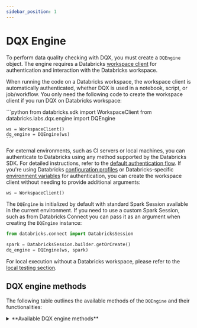 ```yaml
---
sidebar_position: 1
---
```



# DQX Engine

To perform data quality checking with DQX, you must create a `DQEngine` object.
The engine requires a Databricks [workspace client](https://docs.databricks.com/aws/en/dev-tools/sdk-python) for authentication and interaction with the Databricks workspace.

When running the code on a Databricks workspace, the workspace client is automatically authenticated, whether DQX is used in a notebook, script, or job/workflow.
You only need the following code to create the workspace client if you run DQX on Databricks workspace:

<Tabs>
  <TabItem value="Python" label="Python" default>
    ```python
    from databricks.sdk import WorkspaceClient
    from databricks.labs.dqx.engine import DQEngine

    ws = WorkspaceClient()
    dq_engine = DQEngine(ws)
    ```
  </TabItem>
</Tabs>

For external environments, such as CI servers or local machines, you can authenticate to Databricks using any method supported by the Databricks SDK. For detailed instructions, refer to the [default authentication flow](https://databricks-sdk-py.readthedocs.io/en/latest/authentication.html#default-authentication-flow).
If you're using Databricks [configuration profiles](https://docs.databricks.com/dev-tools/auth.html#configuration-profiles) or Databricks-specific [environment variables](https://docs.databricks.com/dev-tools/auth.html#environment-variables) for authentication, you can create the workspace client without needing to provide additional arguments:
```python
ws = WorkspaceClient()
```

The `DQEngine` is initialized by default with standard Spark Session available in the current environment.
If you need to use a custom Spark Session, such as from Databricks Connect you can pass it as an argument when creating the `DQEngine` instance:
```python
from databricks.connect import DatabricksSession

spark = DatabricksSession.builder.getOrCreate()
dq_engine = DQEngine(ws, spark)
```

For local execution without a Databricks workspace, please refer to the [local testing section](/docs/reference/testing/#local-execution-and-testing-with-dqengine).

## DQX engine methods

The following table outlines the available methods of the `DQEngine` and their functionalities:

<details style={{ backgroundColor: 'transparent', color: 'neutral' }}>
<summary>**Available DQX engine methods**</summary>
| Method                                          | Description                                                                                                                                                                                                                       | Arguments                                                                                                                                                                                                                                                                                                                                                                                                                                                                                                                                                                                                                                                                                                             | Supports local execution                  |
| ----------------------------------------------- | --------------------------------------------------------------------------------------------------------------------------------------------------------------------------------------------------------------------------------- | --------------------------------------------------------------------------------------------------------------------------------------------------------------------------------------------------------------------------------------------------------------------------------------------------------------------------------------------------------------------------------------------------------------------------------------------------------------------------------------------------------------------------------------------------------------------------------------------------------------------------------------------------------------------------------------------------------------------- | ----------------------------------------- |
| `apply_checks`                                  | Applies quality checks to the DataFrame and returns a DataFrame with result columns.                                                                                                                                              | `df`: DataFrame to check; `checks`: List of checks defined using DQX classes, each check is an instance of the DQRule class; `ref_dfs`: (optional) Reference dataframes to use in the checks, if applicable.                                                                                                                                                                                                                                                                                                                                                                                                                                                                                                          | Yes                                       |
| `apply_checks_and_split`                        | Applies quality checks to the DataFrame and returns valid and invalid (quarantine) DataFrames with result columns.                                                                                                                | `df`: DataFrame to check; `checks`: List of checks defined using DQX classes, each check is an instance of the DQRule class; `ref_dfs`: (optional) Reference dataframes to use in the checks, if applicable.                                                                                                                                                                                                                                                                                                                                                                                                                                                                                                          | Yes                                       |
| `apply_checks_and_save_in_table`                | Applies quality checks using DQRule objects and writes results to valid and invalid Delta table(s) with result columns.                                                                                                           | `input_config`: `InputConfig` object with the table name and options for reading the input data; `checks`: List of checks defined using DQX classes, each check is an instance of the DQRule class; `output_config`: `OutputConfig` object with the table name, output mode, and options for the output data; `quarantine_config`: `OutputConfig` object with the table name, output mode, and options for the quarantine data - if provided, data will be split; `ref_dfs`: (optional) Reference dataframes to use in the checks, if applicable.                                                                                                                                                                     | No                                        |
| `apply_checks_by_metadata`                      | Applies quality checks defined as a dictionary to the DataFrame and returns a DataFrame with result columns.                                                                                                                      | `df`: DataFrame to check; `checks`: List of checks defined as dictionary; `custom_check_functions`: (optional) Dictionary with custom check functions (e.g., globals() of the calling module); `ref_dfs`: (optional) Reference dataframes to use in the checks, if applicable.                                                                                                                                                                                                                                                                                                                                                                                                                                        | Yes                                       |
| `apply_checks_by_metadata_and_split`            | Applies quality checks defined as a dictionary and returns valid and invalid (quarantine) DataFrames.                                                                                                                             | `df`: DataFrame to check; `checks`: List of checks defined as dictionary; `custom_check_functions`: (optional) Dictionary with custom check functions (e.g., globals() of the calling module); `ref_dfs`: (optional) Reference dataframes to use in the checks, if applicable.                                                                                                                                                                                                                                                                                                                                                                                                                                        | Yes                                       |
| `apply_checks_by_metadata_and_save_in_table`    | Applies quality checks defined as a dictionary and writes results to valid and invalid Delta table(s) with result columns.                                                                                                        | `input_config`: `InputConfig` object with the table name and options for reading the input data; `checks`: List of checks defined as dictionary; `output_config`: `OutputConfig` object with the table name, output mode, and options for the output data; `quarantine_config`: `OutputConfig` object with the table name, output mode, and options for the quarantine data - if provided, data will be split; `custom_check_functions`: (optional) Dictionary with custom check functions; `ref_dfs`: (optional) Reference dataframes to use in the checks, if applicable.                                                                                                                                           | No                                        |
| `apply_checks_and_save_in_tables`               | Applies quality checks persisted in a storage to multiple tables and writes results to valid and invalid Delta table(s) with result columns.                                                                                      | `run_configs`: list of run config objects (`RunConfig`) containing input config (`InputConfig`), output config (`OutputConfig`), quarantine config (`OutputConfig`, if provided data will be split), 'checks_location', and if provided 'reference_tables' and 'custom_check_functions'; `max_parallelism`: (optional) Maximum number of tables to check in parallel (defaults to the number of CPU cores).                                                                                                                                                                                                                                                                                                           | No                                        |
| `apply_checks_and_save_in_tables_for_patterns`  | Applies quality checks persisted in a storage to multiple tables matching provided wildcard patterns and writes results to valid and invalid Delta table(s) with result columns.                                                  | `patterns`: List of table names or filesystem-style wildcards (e.g. 'schema.*') to include (if None, all tables are included); `checks_location`: Location of the checks files (e.g. absolute workspace or volume directory or delta table), for file based locations, checks are expected to be found under 'checks_location/&lt;input_table&gt;.yml'; `exclude_matched`:(optional)  Whether to exclude matched tables (default False); `run_config_template`: (optional) Run configuration template to use for all tables (skip location in the 'input_config', 'output_config', and 'quarantine_config' fields as it is derived from patterns, skip 'checks_location' of the run config as it is derived separately, autogenerate 'input_config' and 'output_config' if not provided, use 'reference_tables' and 'custom_check_functions' if provided; `max_parallelism`: (optional) Maximum number of tables to check in parallel (defaults to the number of CPU cores); `output_table_suffix`: (optional) Suffix to append to the output table name; `quarantine_table_suffix`: (optional) Suffix to append to the quarantine table name; | No                                        |
| `validate_checks`                               | Validates the provided quality checks to ensure they conform to the expected structure and types.                                                                                                                                 | `checks`: List of checks to validate; `custom_check_functions`: (optional) Dictionary of custom check functions that can be used; `validate_custom_check_functions`: (optional) If set to True, validates custom check functions (defaults to True).                                                                                                                                                                                                                                                                                                                                                                                                                                                                  | Yes                                       |
| `get_invalid`                                   | Retrieves records from the DataFrame that violate data quality checks (records with warnings and errors).                                                                                                                         | `df`: Input DataFrame.                                                                                                                                                                                                                                                                                                                                                                                                                                                                                                                                                                                                                                                                                                | Yes                                       |
| `get_valid`                                     | Retrieves records from the DataFrame that pass all data quality checks.                                                                                                                                                           | `df`: Input DataFrame.                                                                                                                                                                                                                                                                                                                                                                                                                                                                                                                                                                                                                                                                                                | Yes                                       |
| `load_checks`                                   | Loads quality rules (checks) from storage backend. Multiple storage backends are supported including tables, files or workspace files, installation-managed sources where the location is inferred automatically from run config. | `config`: Configuration for loading checks from a storage backend, i.e. `FileChecksStorageConfig`: file in a local filesystem (YAML or JSON), or workspace files if invoked from Databricks notebook or job; `WorkspaceFileChecksStorageConfig`: file in a workspace (YAML or JSON) using absolute paths; `VolumeFileChecksStorageConfig`: file in a Unity Catalog Volume (YAML or JSON); `TableChecksStorageConfig`: a table; `InstallationChecksStorageConfig`: installation-managed storage backend, using the `checks_location` field from the run configuration. See more details below.                                                                                                                         | Yes (only with `FileChecksStorageConfig`) |
| `save_checks`                                   | Saves quality rules (checks) to storage backend. Multiple storage backends are supported including tables, files or workspace files, installation-managed targets where the location is inferred automatically from run config.   | `checks`: List of checks defined as dictionary; `config`: Configuration for saving checks in a storage backend, i.e. `FileChecksStorageConfig`: file in a local filesystem (YAML or JSON), or workspace files if invoked from Databricks notebook or job; `WorkspaceFileChecksStorageConfig`: file in a workspace (YAML or JSON); `VolumeFileChecksStorageConfig`: file in a Unity Catalog Volume (YAML or JSON); `TableChecksStorageConfig`: a table; `InstallationChecksStorageConfig`: storage defined in the installation context, using the `checks_location` field from the run configuration. See more details below.                                                                                          | Yes (only with `FileChecksStorageConfig`) |
| `save_results_in_table`                         | Save quality checking results in delta table(s).                                                                                                                                                                                  | `output_df`: (optional) Dataframe containing the output data; `quarantine_df`: (optional) Dataframe containing the output data; `output_config`: `OutputConfig` object with the table name, output mode, and options for the output data; `quarantine_config`: `OutputConfig` object with the table name, output mode, and options for the quarantine data - if provided, data will be split; `run_config_name`: Name of the run config to use; `install_folder`: (optional) installation folder where DQX is installed, only required when custom installation folder is used; `assume_user`: (optional) If True, assume user installation, otherwise global installation (skipped if `install_folder` is provided). | No                                        |

The 'Supports local execution' in the above table indicates which methods can be used for local testing without a Databricks workspace (see the usage in [local testing section](/docs/reference/testing/#local-execution-and-testing-with-dqengine)).

`RunConfig` support the following parameters:
* `name`: The name of the run config.
* `input_config` (`InputConfig`): Configuration of the input data.
* `output_config` (`OutputConfig`): Configuration of the output data.
* `quarantine_config` (`OutputConfig`): Configuration of the quarantine data (if provided, data will be split).
* `checks_location`: Location of the checks.
* `reference_tables` (`dict[str, InputConfig]`): Dictionary of reference DataFrames stored in tables/views to use in the checks.
* `custom_check_functions` (`dict[str, str]`): Mapping of fully qualified custom check function name to the module location, such as:
    * absolute workspace path: \{"my_func", e.g. "/Workspace/my_repo/my_module.py"\}
    * relative workspace path (installation folder prefix applied), e.g. \{"my_func": "my_module.py"\}
    * UC volume path, e.g. \{"my_func": "/Volumes/main/default/my_repo/my_module.py"\}

`InputConfig` support the following parameters:
* `location`: The location of the input data source (e.g. table name or file path).
* `format`: The format of the input data (default is `delta`).
* `is_streaming`: Whether the input data is a streaming source (default is `False`).
* `schema`: Optional schema for the input data.
* `options`: Additional options for reading the input data, such as partitioning or merge settings.

`OutputConfig` support the following parameters:
* `location`: The location of the output data (e.g. table name).
* `format`: The format of the output data (default is `delta`).
* `mode`: The write mode for the output data (`overwrite` or `append`, default is `append`).
* `options`: Additional options for writing the output data, such as schema merge settings.
* `trigger`: Optional trigger settings for streaming output, such as `trigger={"processingTime": "10 seconds"}`.

Supported storage backend configurations (implementations of `BaseChecksStorageConfig`) for `load_checks` and `save_checks` methods:
* `FileChecksStorageConfig` can be used to save or load checks from a local filesystem, or workspace file if invoked from Databricks notebook or job, with fields:
    * `location`: absolute or relative file path in the local filesystem (JSON or YAML); also works with absolute or relative workspace file paths if invoked from Databricks notebook or job.
* `WorkspaceFileChecksStorageConfig` can be used to save or load checks from a workspace file, with fields:
    * `location`: absolute workspace file path (JSON or YAML).
* `TableChecksStorageConfig` can be used to save or load checks from a table, with fields:
    * `location`: table fully qualified name.
    * `run_config_name`: (optional) run configuration name to load (use "default" if not provided).
    * `mode`: (optional) write mode for saving checks (`overwrite` or `append`, default is `overwrite`). The `overwrite` mode will only replace checks for the specific run config and not all checks in the table.
* `VolumeFileChecksStorageConfig` can be used to save or load checks from a Unity Catalog Volume file, with fields:
    * `location`: Unity Catalog Volume file path (JSON or YAML).
* `InstallationChecksStorageConfig` can be used to save or load checks from workspace installation, with fields:
    * `location` (optional): automatically set based on the `checks_location` field from the run configuration.
    * `install_folder`: (optional) installation folder where DQX is installed, only required when custom installation folder is used.
    * `run_config_name` (optional) - run configuration name to load (use "default" if not provided).
    * `product_name`: (optional) name of the product (use "dqx" if not provided).
    * `assume_user`: (optional) if True, assume user installation, otherwise global installation (skipped if `install_folder` is provided).

For details on how to prepare reference DataFrames (`ref_dfs`) and custom check function mapping (`custom_check_functions`) refer to [Quality Checks Reference](/docs/reference/quality_checks).
</details>
